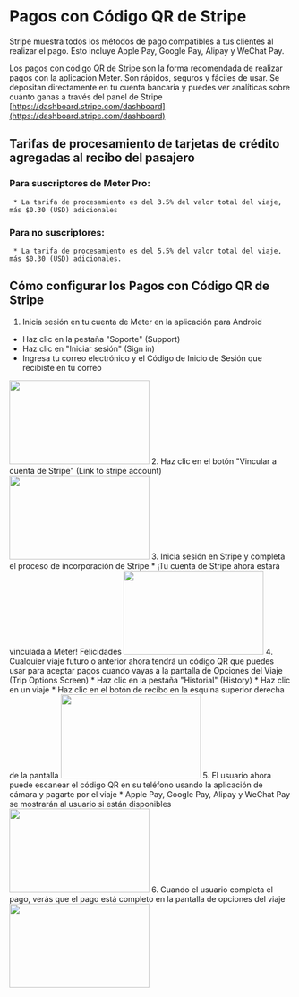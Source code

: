 # Pagos con Código QR de Stripe

Stripe muestra todos los métodos de pago compatibles a tus clientes al realizar el pago. Esto incluye Apple Pay, Google Pay, Alipay y WeChat Pay.

Los pagos con código QR de Stripe son la forma recomendada de realizar pagos con la aplicación Meter. Son rápidos, seguros y fáciles de usar. Se depositan directamente en tu cuenta bancaria y puedes ver analíticas sobre cuánto ganas a través del panel de Stripe [https://dashboard.stripe.com/dashboard](https://dashboard.stripe.com/dashboard)

## Tarifas de procesamiento de tarjetas de crédito agregadas al recibo del pasajero
### Para suscriptores de Meter Pro:
     * La tarifa de procesamiento es del 3.5% del valor total del viaje, más $0.30 (USD) adicionales
### Para no suscriptores:
     * La tarifa de procesamiento es del 5.5% del valor total del viaje, más $0.30 (USD) adicionales.

## Cómo configurar los Pagos con Código QR de Stripe

1. Inicia sesión en tu cuenta de Meter en la aplicación para Android
 * Haz clic en la pestaña "Soporte" (Support)
 * Haz clic en "Iniciar sesión" (Sign in)
 * Ingresa tu correo electrónico y el Código de Inicio de Sesión que recibiste en tu correo
<img height="150" src="https://www.meterapp.co/screenshots/Screenshot_1699048925.png" width="250"/>
2. Haz clic en el botón "Vincular a cuenta de Stripe" (Link to stripe account)
<img height="150" src="https://www.meterapp.co/screenshots/Screenshot_1699048937.png" width="250"/>
3. Inicia sesión en Stripe y completa el proceso de incorporación de Stripe
    * ¡Tu cuenta de Stripe ahora estará vinculada a Meter! Felicidades
<img height="150" src="https://www.meterapp.co/screenshots/Screenshot_1699049288.png" width="250"/>
4. Cualquier viaje futuro o anterior ahora tendrá un código QR que puedes usar para aceptar pagos cuando vayas a la pantalla de Opciones del Viaje (Trip Options Screen)
    * Haz clic en la pestaña "Historial" (History)
    * Haz clic en un viaje
    * Haz clic en el botón de recibo en la esquina superior derecha de la pantalla
<img height="150" src="https://www.meterapp.co/screenshots/Screenshot_1699049411.png" width="250"/>
5. El usuario ahora puede escanear el código QR en su teléfono usando la aplicación de cámara y pagarte por el viaje
    * Apple Pay, Google Pay, Alipay y WeChat Pay se mostrarán al usuario si están disponibles
<img height="150" src="https://www.meterapp.co/screenshots/Screenshot_1699049469.png" width="250"/>
6. Cuando el usuario completa el pago, verás que el pago está completo en la pantalla de opciones del viaje
<img height="150" src="https://www.meterapp.co/screenshots/Screenshot_1699049596.png" width="250"/>
